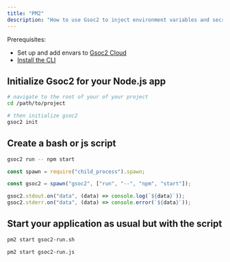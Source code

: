 ```yaml
---
title: "PM2"
description: "How to use Gsoc2 to inject environment variables and secrets with PM2 into a Node.js app"
---
```


Prerequisites:

- Set up and add envars to [Gsoc2 Cloud](https://app.gsoc2.com)
- [Install the CLI](/cli/overview)

## Initialize Gsoc2 for your Node.js app

```bash
# navigate to the root of your of your project
cd /path/to/project

# then initialize gsoc2
gsoc2 init
```

## Create a bash or js script

<CodeGroup>

```bash gsoc2-run.sh
gsoc2 run -- npm start
```

```js gsoc2-run.js
const spawn = require("child_process").spawn;

const gsoc2 = spawn("gsoc2", ["run", "--", "npm", "start"]);

gsoc2.stdout.on("data", (data) => console.log(`${data}`));
gsoc2.stderr.on("data", (data) => console.error(`${data}`));
```

</CodeGroup>

## Start your application as usual but with the script

<CodeGroup>

```bash gsoc2-run.sh
pm2 start gsoc2-run.sh
```

```bash gsoc2-run.js
pm2 start gsoc2-run.js
```

</CodeGroup>
